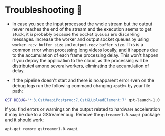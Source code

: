 # Troubleshooting 🐞

* In case you see the input processed the whole stream but the output never reaches the end of the stream and the execution seems to get stuck, it is probably because the socket queues are discarding messages. Increase the worker and output socket queues by using `worker.recv_buffer_size` and `output.recv_buffer_size`. This is a common error when processing long videos locally, and it happens due to the accumulation of each frame processing delay. This won't happen if you deploy the application to the cloud, as the processing will be distributed among several workers, eliminating the accumulation of delay.

* If the pipeline doesn't start and there is no apparent error even on the debug logs run the following command changing `<path>` by your file path:

```bash copy
GST_DEBUG="*:3,GstVaapiPostproc:7,GstGLUploadElement:7" gst-launch-1.0 uridecodebin uri=<path>.mp4 ! glimagesink
```

If you find errors or warnings on the output related to hardware acceleration it may be due to a GStreamer bug. Remove the `gstreamer1.0-vaapi` package and it should work:

```console
apt-get remove gstreamer1.0-vaapi
```
